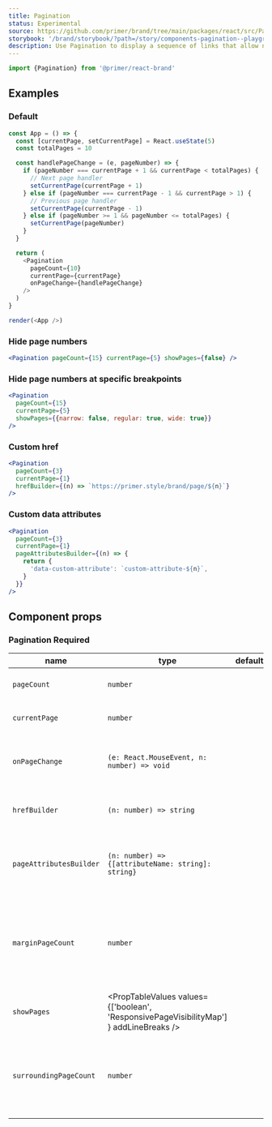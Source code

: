 ```yaml
---
title: Pagination
status: Experimental
source: https://github.com/primer/brand/tree/main/packages/react/src/Pagination/Pagination.tsx
storybook: '/brand/storybook/?path=/story/components-pagination--playground'
description: Use Pagination to display a sequence of links that allow navigation to discrete, related pages.
---
```



```js
import {Pagination} from '@primer/react-brand'
```

## Examples

### Default

```javascript live noinline
const App = () => {
  const [currentPage, setCurrentPage] = React.useState(5)
  const totalPages = 10

  const handlePageChange = (e, pageNumber) => {
    if (pageNumber === currentPage + 1 && currentPage < totalPages) {
      // Next page handler
      setCurrentPage(currentPage + 1)
    } else if (pageNumber === currentPage - 1 && currentPage > 1) {
      // Previous page handler
      setCurrentPage(currentPage - 1)
    } else if (pageNumber >= 1 && pageNumber <= totalPages) {
      setCurrentPage(pageNumber)
    }
  }

  return (
    <Pagination
      pageCount={10}
      currentPage={currentPage}
      onPageChange={handlePageChange}
    />
  )
}

render(<App />)
```

### Hide page numbers

```jsx live
<Pagination pageCount={15} currentPage={5} showPages={false} />
```

### Hide page numbers at specific breakpoints

```jsx live
<Pagination
  pageCount={15}
  currentPage={5}
  showPages={{narrow: false, regular: true, wide: true}}
/>
```

### Custom href

```jsx live
<Pagination
  pageCount={3}
  currentPage={1}
  hrefBuilder={(n) => `https://primer.style/brand/page/${n}`}
/>
```

### Custom data attributes

```jsx live
<Pagination
  pageCount={3}
  currentPage={1}
  pageAttributesBuilder={(n) => {
    return {
      'data-custom-attribute': `custom-attribute-${n}`,
    }
  }}
/>
```

## Component props

### Pagination <Label>Required</Label>

| name                    | type                                                                                   | default | required | description                                                                       |
| ----------------------- | -------------------------------------------------------------------------------------- | ------- | -------- | --------------------------------------------------------------------------------- |
| `pageCount`             | `number`                                                                               |         | `true`   | The total number of pages                                                         |
| `currentPage`           | `number`                                                                               |         | `true`   | The current page number                                                           |
| `onPageChange`          | `(e: React.MouseEvent, n: number) => void`                                             |         | `false`  | Callback function for when the page changes                                       |
| `hrefBuilder`           | `(n: number) => string`                                                                |         | `false`  | Function to build the href for each page                                          |
| `pageAttributesBuilder` | `(n: number) => {[attributeName: string]: string}`                                     |         | `false`  | Forward custom attributes to pagination links.                                    |
| `marginPageCount`       | `number`                                                                               |         | `false`  | Defines how many pages are to be displayed on the left and right of the component |
| `showPages`             | <PropTableValues values={['boolean', 'ResponsivePageVisibilityMap'] } addLineBreaks /> |         | `false`  | Whether to show the page numbers                                                  |
| `surroundingPageCount`  | `number`                                                                               |         | `false`  | The number of pages to show on each side of the current page                      |
